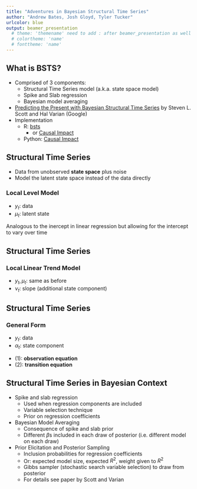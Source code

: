 ```yaml
---
title: "Adventures in Bayesian Structural Time Series"
author: "Andrew Bates, Josh Gloyd, Tyler Tucker"
urlcolor: blue
output: beamer_presentation
  # theme: 'themename' need to add : after beamer_presentation as well
  # colortheme: 'name'
  # fonttheme: 'name'
---
```



## What is BSTS?

- Comprised of 3 components:
    - Structural Time Series model (a.k.a. state space model)
    - Spike and Slab regression
    - Bayesian model averaging

- [Predicting the Present with Bayesian Structural Time Series](http://www.inderscience.com/offer.php?id=59942) by Steven L. Scott and Hal Varian (Google)
- Implementation
    - R: [bsts](https://cran.r-project.org/web/packages/bsts/index.html)
        - or [Causal Impact](https://google.github.io/CausalImpact/CausalImpact.html)
    - Python: [Causal Impact](https://github.com/tcassou/causal_impact)


## Structural Time Series 

- Data from unobserved **state space** plus noise
- Model the latent state space instead of the data directly

### Local Level Model

- $y_t$: data
- $\mu_t$: latent state

\begin{align*}
y_t &= \mu_t + \varepsilon_t  &\varepsilon_t \sim N(0,\sigma^2_{\varepsilon}) \\
\mu_{t+1} &= \mu_t + \xi_t  &\xi_t \sim N(0, \sigma^2_{\xi}) 
\end{align*}

Analogous to the inercept in linear regression but allowing for the intercept to vary over time


## Structural Time Series

### Local Linear Trend Model

- $y_t, \mu_t$: same as before
- $\nu_t$: slope (additional state component)

\begin{align*}
y_t &= \mu_t + \varepsilon_t  &\varepsilon_t \sim N(0, \sigma_{\varepsilon}^2) \\
\mu_{t+1} &= \mu_t + \nu_t + \xi_t  &\xi_t \sim N(0, \sigma_{\xi}^2) \\
\nu_{t+1} &= \nu_t + \zeta_t  &\zeta_t \sim N(0, \sigma_{\zeta}^2)
\end{align*}



## Structural Time Series

### General Form

- $y_t$: data
- $\alpha_t$: state component

\begin{align}
y_t &= Z_t'\alpha_t + \varepsilon_t  &\varepsilon_t \sim N(0, H_t)  \\
\alpha_{t+1} &= T_t\alpha_t + R_t\eta_t  &\eta_t \sim N(0, Q_t) 
\end{align}

- (1): **observation equation**
- (2): **transition equation**


## Structural Time Series in Bayesian Context

- Spike and slab regression
    - Used when regression components are included
    - Variable selection technique
    - Prior on regression coefficients

- Bayesian Model Averaging
    - Consequence of spike and slab prior
    - Different $\beta$s included in each draw of posterior (i.e. different model on each draw)

- Prior Elicitation and Posterior Sampling
    - Inclusion probabilities for regression coefficients 
    - Or: expected model size, expected $R^2$, weight given to $R^2$
    - Gibbs sampler (stochastic search variable selection) to draw from posterior
    - For details see paper by Scott and Varian



